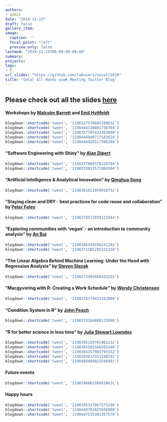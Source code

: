 ```yaml
---
authors:
- admin
date: "2019-11-23"
draft: false
gallery_item:
image:
  caption: ''
  focal_point: "left"
  preview_only: false
lastmod: "2019-11-23T00:00:00-08:00"
summary:  
projects:
tags:
- R
url_slides: "https://github.com/laRusers/socalr2019"
title: 'SoCal All Hands useR Meeting Twitter Blog'
---
```


## Please check out all the slides [here](https://github.com/laRusers/socalr2019)

#### Workshops by [Malcolm Barrett](https://twitter.com/malco_barrett) and [Emil Hvitfeldt](https://twitter.com/Emil_Hvitfeldt)

```r
blogdown::shortcode('tweet', '1198327578685100032')
blogdown::shortcode('tweet', '1198444110081736704')
blogdown::shortcode('tweet', '1198357797433303040')
blogdown::shortcode('tweet', '1198444940717543424')
blogdown::shortcode('tweet', '1198440420117598208')
```

#### "Software Engineering with Shiny" by [Alan Dipert](https://twitter.com/alandipert)
```r
blogdown::shortcode('tweet', '1198377866578120704')
blogdown::shortcode('tweet', '1198333013571989504')

```

#### "Artificial Intelligence & Analytical Innovation" by [Qinghua Song](https://www.linkedin.com/in/song-qinghua-40352b12/)
```r
blogdown::shortcode('tweet', '1198381621059018752')
```

#### "Staying clean and DRY - best practices for code reuse and collaboration" by [Peter Foley](https://www.linkedin.com/in/peter-foley-6600482/)	
```r
blogdown::shortcode('tweet', '1198378572039122944')
```


#### "Exploring communities with ‘vegan’ - an introduction to community analysis" by [An Bui](https://twitter.com/_anbui)

```r
blogdown::shortcode('tweet', '1198386439190241282')
blogdown::shortcode('tweet', '1198371505295331328')
```


#### "The Linear Algebra Behind Machine Learning: Under the Hood with Regression Analysis" by [Steven Slezak](https://www.linkedin.com/in/steven-slezak-a3243914/)

```r
blogdown::shortcode('tweet', '1198373995600433153')
```

#### "Macgyvering with R: Creating a Work Schedule" by [Wendy Christensen](https://twitter.com/wchristensen)	

```r
blogdown::shortcode('tweet', '1198376779431342080')
```

#### "Condition System in R" by [John Peach](https://www.linkedin.com/in/jpeach/)
```r
blogdown::shortcode('tweet', '1198378164080132096')
```


#### "R for better science in less time" by [Julia Stewart Lowndes](https://twitter.com/juliesquid)

```r
blogdown::shortcode('tweet', '1198395159701901312')
blogdown::shortcode('tweet', '1198385565160202240')
blogdown::shortcode('tweet', '1198384157983793152')
blogdown::shortcode('tweet', '1198393837913198592')
blogdown::shortcode('tweet', '1198466004822548481')

```


#### Future events 
```r
blogdown::shortcode('tweet', '1198390865166618631')
```


#### Happy hours
```r
blogdown::shortcode('tweet', '1198395337867575296')
blogdown::shortcode('tweet', '1198448792825036800')
blogdown::shortcode('tweet', '1198447535301357570')
```


